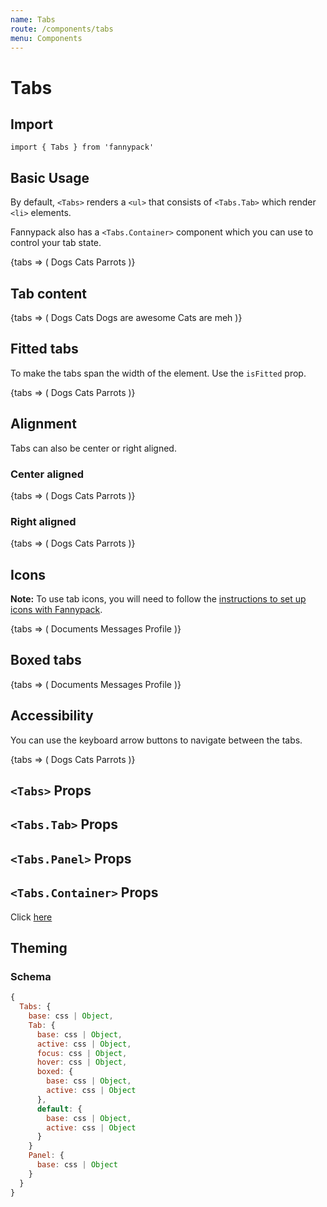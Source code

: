 ```yaml
---
name: Tabs
route: /components/tabs
menu: Components
---
```



# Tabs

## Import

`import { Tabs } from 'fannypack'`

## Basic Usage

By default, `<Tabs>` renders a `<ul>` that consists of `<Tabs.Tab>` which render `<li>` elements.

Fannypack also has a `<Tabs.Container>` component which you can use to control your tab state.

<Playground>
  <Tabs.Container>
    {tabs => (
      <Tabs>
        <Tabs.Tab tab="dogs" {...tabs}>
          Dogs
        </Tabs.Tab>
        <Tabs.Tab tab="cats" {...tabs}>
          Cats
        </Tabs.Tab>
        <Tabs.Tab tab="parrots" {...tabs}>
          Parrots
        </Tabs.Tab>
      </Tabs>
    )}
  </Tabs.Container>
</Playground>

## Tab content

<Playground>
  <Tabs.Container>
    {tabs => (
      <Fragment>
        <Tabs>
          <Tabs.Tab tab="dogs" {...tabs}>
            Dogs
          </Tabs.Tab>
          <Tabs.Tab tab="cats" {...tabs}>
            Cats
          </Tabs.Tab>
        </Tabs>
        <Tabs.Panel tab="dogs" padding="major-3" {...tabs}>
          Dogs are awesome
        </Tabs.Panel>
        <Tabs.Panel tab="cats" padding="major-3" {...tabs}>
          Cats are meh
        </Tabs.Panel>
      </Fragment>
    )}
  </Tabs.Container>
</Playground>

## Fitted tabs

To make the tabs span the width of the element. Use the `isFitted` prop.

<Playground>
  <Tabs.Container>
    {tabs => (
      <Tabs isFitted>
        <Tabs.Tab tab="dogs" {...tabs}>
          Dogs
        </Tabs.Tab>
        <Tabs.Tab tab="cats" {...tabs}>
          Cats
        </Tabs.Tab>
        <Tabs.Tab tab="parrots" {...tabs}>
          Parrots
        </Tabs.Tab>
      </Tabs>
    )}
  </Tabs.Container>
</Playground>

## Alignment

Tabs can also be center or right aligned.

### Center aligned

<Playground>
  <Tabs.Container>
    {tabs => (
      <Tabs align="center">
        <Tabs.Tab tab="dogs" {...tabs}>
          Dogs
        </Tabs.Tab>
        <Tabs.Tab tab="cats" {...tabs}>
          Cats
        </Tabs.Tab>
        <Tabs.Tab tab="parrots" {...tabs}>
          Parrots
        </Tabs.Tab>
      </Tabs>
    )}
  </Tabs.Container>
</Playground>

### Right aligned

<Playground>
  <Tabs.Container>
    {tabs => (
      <Tabs align="right">
        <Tabs.Tab tab="dogs" {...tabs}>
          Dogs
        </Tabs.Tab>
        <Tabs.Tab tab="cats" {...tabs}>
          Cats
        </Tabs.Tab>
        <Tabs.Tab tab="parrots" {...tabs}>
          Parrots
        </Tabs.Tab>
      </Tabs>
    )}
  </Tabs.Container>
</Playground>

## Icons

**Note:** To use tab icons, you will need to follow the [instructions to set up icons with Fannypack](/components/icon).

<Playground>
  <Tabs.Container>
    {tabs => (
      <Tabs>
        <Tabs.Tab tab="documents" {...tabs}>
          <Icon icon="solid-file" marginRight="major-1" /> Documents
        </Tabs.Tab>
        <Tabs.Tab tab="messages" {...tabs}>
          <Icon icon="solid-comments" marginRight="major-1" /> Messages
        </Tabs.Tab>
        <Tabs.Tab tab="profile" {...tabs}>
          <Icon icon="solid-user" marginRight="major-1" /> Profile
        </Tabs.Tab>
      </Tabs>
    )}
  </Tabs.Container>
</Playground>

## Boxed tabs

<Playground>
  <Tabs.Container>
    {tabs => (
      <Tabs type="boxed">
        <Tabs.Tab tab="documents" {...tabs}>
          <Icon icon="solid-file" marginRight="major-1" /> Documents
        </Tabs.Tab>
        <Tabs.Tab tab="messages" {...tabs}>
          <Icon icon="solid-comments" marginRight="major-1" /> Messages
        </Tabs.Tab>
        <Tabs.Tab tab="profile" {...tabs}>
          <Icon icon="solid-user" marginRight="major-1" /> Profile
        </Tabs.Tab>
      </Tabs>
    )}
  </Tabs.Container>
</Playground>

## Accessibility

You can use the keyboard arrow buttons to navigate between the tabs.

<Playground>
  <Tabs.Container>
    {tabs => (
      <Tabs>
        <Tabs.Tab tab="dogs" {...tabs}>
          Dogs
        </Tabs.Tab>
        <Tabs.Tab tab="cats" {...tabs}>
          Cats
        </Tabs.Tab>
        <Tabs.Tab tab="parrots" {...tabs}>
          Parrots
        </Tabs.Tab>
      </Tabs>
    )}
  </Tabs.Container>
</Playground>

## `<Tabs>` Props

<PropsTable component={Tabs} />

## `<Tabs.Tab>` Props

<PropsTable component={Tab} />

## `<Tabs.Panel>` Props

<PropsTable component={TabPanel} />

## `<Tabs.Container>` Props

Click [here](https://reakit.io/components/tabs/tabscontainer)

## Theming

### Schema

```jsx
{
  Tabs: {
    base: css | Object,
    Tab: {
      base: css | Object,
      active: css | Object,
      focus: css | Object,
      hover: css | Object,
      boxed: {
        base: css | Object,
        active: css | Object
      },
      default: {
        base: css | Object,
        active: css | Object
      }
    }
    Panel: {
      base: css | Object
    }
  }
}
```
